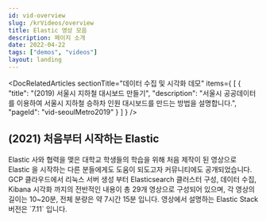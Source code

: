 ```yaml
---
id: vid-overview
slug: /krVideos/overview
title: Elastic 영상 모음
description: 페이지 소개
date: 2022-04-22
tags: ["demos", "videos"]
layout: landing
---
```


<DocLandingHero
  title="Elastic 영상 모음"
  description="Elastic 한국 지사 및 커뮤니티에서 제작된 Elastic 활용 영상을 모아놓은 페이지 입니다. 모든 영상에 대한 권리는 작성자와 Elastic 사에 있으며 본 영상을 사내 교육, 학교 수업, 개인 기록물 등에 활용하고자 하시는 분들은 출처를 밝히고 사용 여부를 알려 주시기 바랍니다."
  icon="videoPlayer"
/>

<DocRelatedArticles sectionTitle="데이터 수집 및 시각화 데모"
  items={
    [
      {
        "title": "(2019) 서울시 지하철 대시보드 만들기",
        "description": "서울시 공공데이터를 이용하여 서울시 지하철 승하차 인원 대시보드를 만드는 방법을 설명합니다.",
        "pageId": "vid-seoulMetro2019"
      }
    ]
  }
/>

## (2021) 처음부터 시작하는 Elastic
<DocCallOut>
  Elastic 사와 협력을 맺은 대학교 학생들의 학습을 위해 처음 제작이 된 영상으로 Elastic 을 시작하는 다른 분들에게도 도움이 되도고자 커뮤니티에도 공개되었습니다. GCP 클라우드에서 리눅스 서버 생성 부터 Elasticsearch 클러스터 구성, 데이터 수집, Kibana 시각화 까지의 전반적인 내용이 총 29개 영상으로 구성되어 있으며, 각 영상의 길이는 10~20분, 전체 분량은 약 7시간 15분 입니다. 영상에서 설명하는 Elastic Stack 버전은 `7.11` 입니다.
</DocCallOut>
<DocRelatedArticles
  items={
    [
      {
        "title": "과정 소개 및 시스템 준비",
        "description": "GCP 에서 인스턴스를 생성하는 방법과 기본적인 linux 사용법에 대해 설명합니다.",
        "pageId": "vid-esScratch2021-0"
      },
      {
        "title": "Stack 설치 및 환경 설정",
        "description": "Elasticsearch, Kibana 설치 및 환경 구성에 대한 전반적인 내용을 설명합니다.",
        "pageId": "vid-esScratch2021-1"
      },
      {
        "title": "데이터 활용 및 QueryDSL",
        "description": "도큐먼트의 CRUD 와 Query DSL 그리고 다양한 데이터 타입에 대해 설명합니다.",
        "pageId": "vid-esScratch2021-2"
      },
      {
        "title": "데이터 파이프라인 구성",
        "description": "Logstash, Beats 를 이용해서 데이터 수집 파이프라인의 구성과 데이터 정제 방법에 대해 설명합니다.",
        "pageId": "vid-esScratch2021-3"
      },
      {
        "title": "Kibana 대시보드 만들기",
        "description": "Kibana의 다양한 시각화 도구를 사용하여 대시보드를 만들고 활용하는 방법에 대해 설명합니다.",
        "pageId": "vid-esScratch2021-4"
      }
    ]
  }
/>